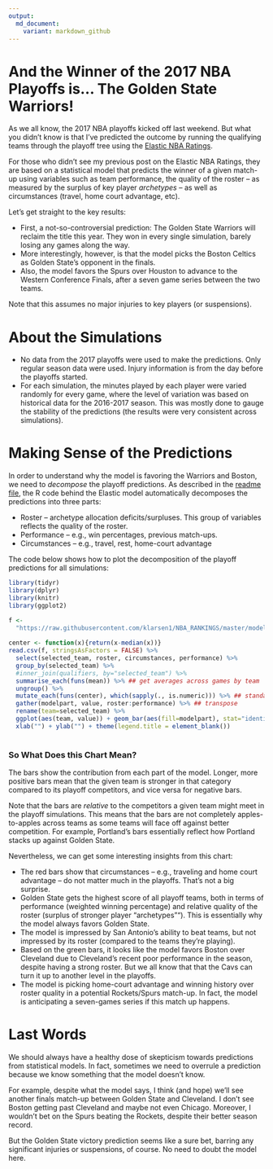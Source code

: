 ```yaml
---
output:
  md_document:
    variant: markdown_github
---
```

  
# And the Winner of the 2017 NBA Playoffs is... The Golden State Warriors!
  
As we all know, the 2017 NBA playoffs kicked off last weekend. But what you didn't know is that I've predicted the outcome by running the qualifying teams through the playoff tree using the [Elastic NBA Ratings](https://github.com/klarsen1/NBA_RANKINGS). 

For those who didn't see my previous post on the Elastic NBA Ratings, they are based on a statistical model that predicts the winner of a given match-up using variables such as team performance, the quality of the roster -- as measured by the surplus of key player *archetypes* -- as well as circumstances (travel, home court advantage, etc).

Let's get straight to the key results:

* First, a not-so-controversial prediction: The Golden State Warriors will reclaim the title this year. They won in every single simulation, barely losing any games along the way.
* More interestingly, however, is that the model picks the Boston Celtics as Golden State's opponent in the finals.
* Also, the model favors the Spurs over Houston to advance to the Western Conference Finals, after a seven game series between the two teams.

Note that this assumes no major injuries to key players (or suspensions).

# About the Simulations

* No data from the 2017 playoffs were used to make the predictions. Only regular season data were used. Injury information is from the day before the playoffs started.
* For each simulation, the minutes played by each player were varied randomly for every game, where the level of variation was based on historical data for the 2016-2017 season. This was mostly done to gauge the stability of the predictions (the results were very consistent across simulations).

# Making Sense of the Predictions

In order to understand why the model is favoring the Warriors and Boston, we need to *decompose* the playoff predictions. As described in the [readme file](https://github.com/klarsen1/NBA_RANKINGS), the R code behind the Elastic model automatically decomposes the predictions into three parts:
 
* Roster -- archetype allocation deficits/surpluses. This group of variables reflects the quality of the roster.
* Performance -- e.g., win percentages, previous match-ups.
* Circumstances -- e.g., travel, rest, home-court advantage
 
The code below shows how to plot the decomposition of the playoff predictions for all simulations:
 
```r
library(tidyr)
library(dplyr)
library(knitr)
library(ggplot2)

f <-
  "https://raw.githubusercontent.com/klarsen1/NBA_RANKINGS/master/modeldetails/2017_playoff_decomp.CSV"
 
center <- function(x){return(x-median(x))}
read.csv(f, stringsAsFactors = FALSE) %>%
  select(selected_team, roster, circumstances, performance) %>%
  group_by(selected_team) %>%
  #inner_join(qualifiers, by="selected_team") %>%
  summarise_each(funs(mean)) %>% ## get averages across games by team
  ungroup() %>%
  mutate_each(funs(center), which(sapply(., is.numeric))) %>% ## standardize across teams
  gather(modelpart, value, roster:performance) %>% ## transpose
  rename(team=selected_team) %>%
  ggplot(aes(team, value)) + geom_bar(aes(fill=modelpart), stat="identity") + coord_flip() +
  xlab("") + ylab("") + theme(legend.title = element_blank())
 
```

### So What Does this Chart Mean?

The bars show the contribution from each part of the model. Longer, more positive bars mean that the given team is stronger in that category compared to its playoff competitors, and vice versa for negative bars. 

Note that the bars are *relative* to the competitors a given team might meet in the playoff simulations. This means that the bars are not completely apples-to-apples across teams as some teams will face off against better competition. For example, Portland's bars essentially reflect how Portland stacks up against Golden State. 

Nevertheless, we can get some interesting insights from this chart:

* The red bars show that circumstances -- e.g., traveling and home court advantage -- do not matter much in the playoffs. That's not a big surprise.
* Golden State gets the highest score of all playoff teams, both in terms of performance (weighted winning percentage) and relative quality of the roster (surplus of stronger player "archetypes""). This is essentially why the model always favors Golden State.
* The model is impressed by San Antonio's ability to beat teams, but not impressed by its roster (compared to the teams they're playing).
* Based on the green bars, it looks like the model favors Boston over Cleveland due to Cleveland's recent poor performance in the season, despite having a strong roster. But we all know that that the Cavs can turn it up to another level in the playoffs.
* The model is picking home-court advantage and winning history over roster quality in a potential Rockets/Spurs match-up. In fact, the model is anticipating a seven-games series if this match up happens.

# Last Words

We should always have a healthy dose of skepticism towards predictions from statistical models. In fact, sometimes we need to overrule a prediction because we know something that the model doesn't know. 

For example, despite what the model says, I think (and hope) we'll see another finals match-up between Golden State and Cleveland. I don't see Boston getting past Cleveland and maybe not even Chicago. Moreover, I wouldn't bet on the Spurs beating the Rockets, despite their better season record. 

But the Golden State victory prediction seems like a sure bet, barring any significant injuries or suspensions, of course. No need to doubt the model here.





